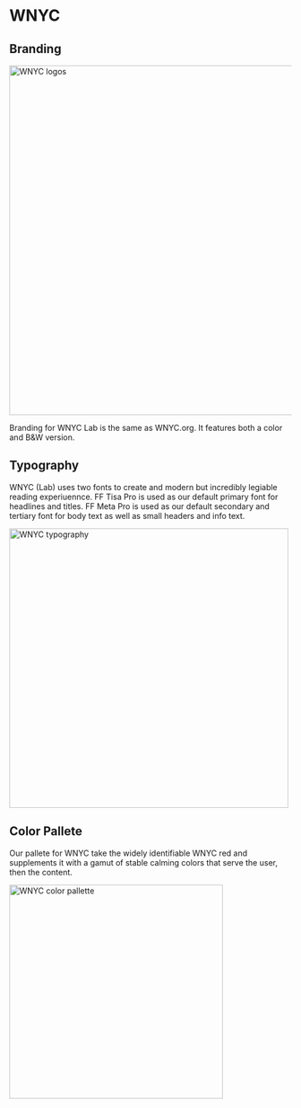
<Meta title="Foundations/Themes/WNYC"/>

# WNYC

## Branding
<img alt="WNYC logos" src="/images/Themes-WNYC-Branding.png" width="623" />

Branding for WNYC Lab is the same as WNYC.org. It features both a color and B&W version.


## Typography
WNYC (Lab) uses two fonts to create and modern but incredibly legiable reading experiuennce. FF Tisa Pro is used as our default primary font for headlines and titles. FF Meta Pro is used as our default secondary and tertiary font for body text as well as small headers and info text.

<img alt="WNYC typography" src="/images/Themes-WNYC-Typography.png" width="498" />

## Color Pallete
Our pallete for WNYC take the widely identifiable WNYC red and supplements it with a gamut of stable calming colors that serve the user, then the content. 

<img alt="WNYC color pallette" src="/images/Themes-WNYC-ColorPallette.png" width="381" />
